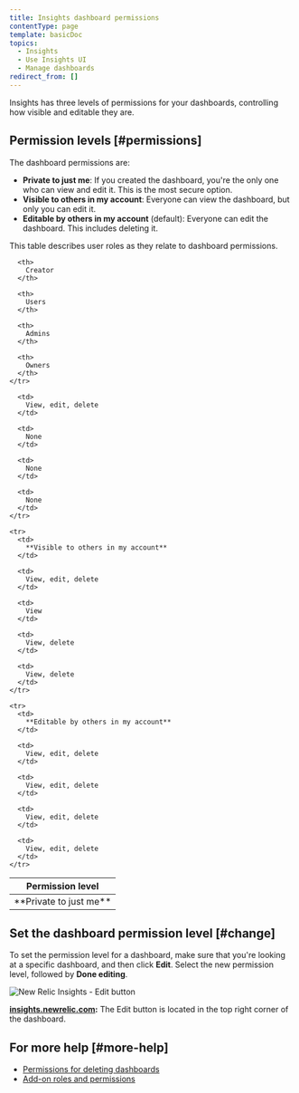 ```yaml
---
title: Insights dashboard permissions
contentType: page
template: basicDoc
topics:
  - Insights
  - Use Insights UI
  - Manage dashboards
redirect_from: []
---
```


Insights has three levels of permissions for your dashboards, controlling how visible and editable they are.

## Permission levels [#permissions]

The dashboard permissions are:

* **Private to just me**: If you created the dashboard, you're the only one who can view and edit it. This is the most secure option.
* **Visible to others in my account**: Everyone can view the dashboard, but only you can edit it.
* **Editable by others in my account** (default): Everyone can edit the dashboard. This includes deleting it.

This table describes user roles as they relate to dashboard permissions.

<Table>
  <thead>
    <tr>
      <th style={{ width: "200px" }}>
        Permission level
      </th>

      <th>
        Creator
      </th>

      <th>
        Users
      </th>

      <th>
        Admins
      </th>

      <th>
        Owners
      </th>
    </tr>
  </thead>

  <tbody>
    <tr>
      <td>
        **Private to just me**
      </td>

      <td>
        View, edit, delete
      </td>

      <td>
        None
      </td>

      <td>
        None
      </td>

      <td>
        None
      </td>
    </tr>

    <tr>
      <td>
        **Visible to others in my account**
      </td>

      <td>
        View, edit, delete
      </td>

      <td>
        View
      </td>

      <td>
        View, delete
      </td>

      <td>
        View, delete
      </td>
    </tr>

    <tr>
      <td>
        **Editable by others in my account**
      </td>

      <td>
        View, edit, delete
      </td>

      <td>
        View, edit, delete
      </td>

      <td>
        View, edit, delete
      </td>

      <td>
        View, edit, delete
      </td>
    </tr>
  </tbody>
</Table>

## Set the dashboard permission level [#change]

To set the permission level for a dashboard, make sure that you're looking at a specific dashboard, and then click **Edit**. Select the new permission level, followed by **Done editing**.

![New Relic Insights - Edit button](./images/insights-dashboard-edit-button.png "insights-dashboard-edit-button.png")

**[insights.newrelic.com](http://insights.newrelic.com):** The Edit button is located in the top right corner of the dashboard.

## For more help [#more-help]

* [Permissions for deleting dashboards](/docs/insights/use-insights-ui/manage-dashboards/delete-dashboards-charts)
* [Add-on roles and permissions](/docs/accounts-partnerships/accounts/account-billing-usage/add-roles-permissions)
